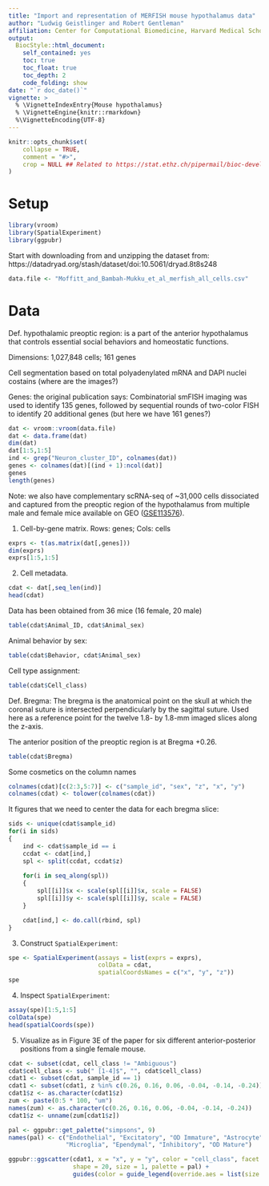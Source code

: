 ```yaml
---
title: "Import and representation of MERFISH mouse hypothalamus data"
author: "Ludwig Geistlinger and Robert Gentleman"
affiliation: Center for Computational Biomedicine, Harvard Medical School
output:
  BiocStyle::html_document:
    self_contained: yes 
    toc: true
    toc_float: true
    toc_depth: 2
    code_folding: show
date: "`r doc_date()`"
vignette: >
  % \VignetteIndexEntry{Mouse hypothalamus}
  % \VignetteEngine{knitr::rmarkdown}
  %\VignetteEncoding{UTF-8}
---
```


```r
knitr::opts_chunk$set(
    collapse = TRUE,
    comment = "#>",
    crop = NULL ## Related to https://stat.ethz.ch/pipermail/bioc-devel/2020-April/016656.html
)
```

# Setup

```r
library(vroom)
library(SpatialExperiment)
library(ggpubr)
```

Start with downloading from and unzipping the dataset from:
https://datadryad.org/stash/dataset/doi:10.5061/dryad.8t8s248

```r
data.file <- "Moffitt_and_Bambah-Mukku_et_al_merfish_all_cells.csv"
```

# Data

Def. hypothalamic preoptic region: is a part of the anterior hypothalamus that 
controls essential social behaviors and homeostatic functions.

Dimensions: 1,027,848 cells; 161 genes

Cell segmentation based on total polyadenylated mRNA and DAPI nuclei costains 
(where are the images?)

Genes: the original publication says:
Combinatorial smFISH imaging was used to identify 135 genes, followed by sequential
rounds of two-color FISH to identify 20 additional genes (but here we have 161 genes?) 

```r
dat <- vroom::vroom(data.file)
dat <- data.frame(dat)
dim(dat)
dat[1:5,1:5]
ind <- grep("Neuron_cluster_ID", colnames(dat))
genes <- colnames(dat)[(ind + 1):ncol(dat)]
genes
length(genes)
```

Note: we also have complementary scRNA-seq of ~31,000 cells dissociated and
captured from the preoptic region of the hypothalamus from multiple male and female mice
available on GEO ([GSE113576](https://www.ncbi.nlm.nih.gov/geo/query/acc.cgi?acc=GSE113576)).

1. Cell-by-gene matrix. Rows: genes; Cols: cells

```r
exprs <- t(as.matrix(dat[,genes]))
dim(exprs)
exprs[1:5,1:5]
```

2. Cell metadata. 

```r
cdat <- dat[,seq_len(ind)]
head(cdat)
```

Data has been obtained from 36 mice (16 female, 20 male)

```r
table(cdat$Animal_ID, cdat$Animal_sex)
```

Animal behavior by sex:

```r
table(cdat$Behavior, cdat$Animal_sex)
```

Cell type assignment:

```r
table(cdat$Cell_class)
```

Def. Bregma: The bregma is the anatomical point on the skull at which the coronal
suture is intersected perpendicularly by the sagittal suture. Used here as a 
reference point for the twelve 1.8- by 1.8-mm imaged slices along the z-axis.

The anterior position of the preoptic region is at Bregma +0.26.

```r
table(cdat$Bregma)
```

Some cosmetics on the column names

```r
colnames(cdat)[c(2:3,5:7)] <- c("sample_id", "sex", "z", "x", "y")
colnames(cdat) <- tolower(colnames(cdat))
```

It figures that we need to center the data for each bregma slice:

```r
sids <- unique(cdat$sample_id)
for(i in sids)
{
    ind <- cdat$sample_id == i
    ccdat <- cdat[ind,]
    spl <- split(ccdat, ccdat$z)
    
    for(i in seq_along(spl)) 
    {   
        spl[[i]]$x <- scale(spl[[i]]$x, scale = FALSE)
        spl[[i]]$y <- scale(spl[[i]]$y, scale = FALSE)
    }

    cdat[ind,] <- do.call(rbind, spl)
}
```

3. Construct `SpatialExperiment`:

```r
spe <- SpatialExperiment(assays = list(exprs = exprs),
                         colData = cdat,
                         spatialCoordsNames = c("x", "y", "z"))
spe
```

4. Inspect `SpatialExperiment`:

```r
assay(spe)[1:5,1:5]
colData(spe)
head(spatialCoords(spe))
```

5. Visualize as in Figure 3E of the paper for six different anterior-posterior 
   positions from a single female mouse.

```r
cdat <- subset(cdat, cell_class != "Ambiguous")
cdat$cell_class <- sub(" [1-4]$", "", cdat$cell_class)
cdat1 <- subset(cdat, sample_id == 1)
cdat1 <- subset(cdat1, z %in% c(0.26, 0.16, 0.06, -0.04, -0.14, -0.24))
cdat1$z <- as.character(cdat1$z)
zum <- paste(0:5 * 100, "um")
names(zum) <- as.character(c(0.26, 0.16, 0.06, -0.04, -0.14, -0.24))
cdat1$z <- unname(zum[cdat1$z]) 

pal <- ggpubr::get_palette("simpsons", 9)
names(pal) <- c("Endothelial", "Excitatory", "OD Immature", "Astrocyte", "Mural", 
                "Microglia", "Ependymal", "Inhibitory", "OD Mature")

ggpubr::ggscatter(cdat1, x = "x", y = "y", color = "cell_class", facet.by = "z",
                  shape = 20, size = 1, palette = pal) +
                  guides(color = guide_legend(override.aes = list(size = 3)))
```


